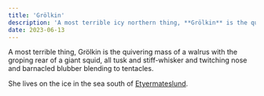 ```yaml
---
title: 'Grölkin'
description: 'A most terrible icy northern thing, **Grölkin** is the quivering mass of a walrus with the groping rear of a giant squid, all tusk and stiff-whisker and twitching nose and barnacled blubber blending to tentacles.'
date: 2023-06-13
---
```


A most terrible thing, Grölkin is the quivering mass of a walrus with the groping rear of a giant squid, all tusk and stiff-whisker and twitching nose and barnacled blubber blending to tentacles.

She lives on the ice in the sea south of [Etyermateslund]().